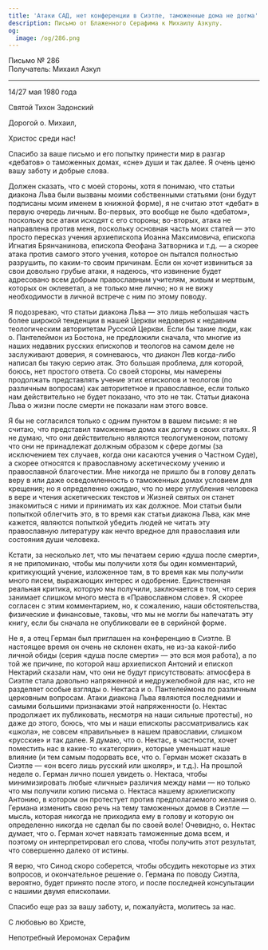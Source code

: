 ```yaml
---
title: 'Атаки САД, нет конференции в Сиэтле, таможенные дома не догма'
description: Письмо от Блаженного Серафима к Михаилу Азкулу.
og:
  image: /og/286.png
---
```


<div style={{textAlign:'right', fontFamily:'monospace'}}>Письмо № 286</div>
<div style={{textAlign:'left', fontFamily:'monospace'}}>Получатель: Михаил Азкул</div>

---

14/27 мая 1980 года

Святой Тихон Задонский

Дорогой о. Михаил,

Христос среди нас!

Спасибо за ваше письмо и его попытку принести мир в разгар «дебатов» о таможенных домах, «сне» души и так далее. Я очень ценю вашу заботу и добрые слова.

Должен сказать, что с моей стороны, хотя я понимаю, что статьи диакона Льва были вызваны моими собственными статьями (они будут подписаны моим именем в книжной форме), я не считаю этот «дебат» в первую очередь личным. Во-первых, это вообще не было «дебатом», поскольку все атаки исходят с его стороны; во-вторых, атака не направлена против меня, поскольку основная часть моих статей — это просто пересказ учения архиепископа Иоанна Максимовича, епископа Игнатия Брянчанинова, епископа Феофана Затворника и т.д. — а скорее атака против самого этого учения, которое он пытался полностью разрушить, по каким-то своим причинам. Если он хочет извиниться за свои довольно грубые атаки, я надеюсь, что извинение будет адресовано всем добрым православным учителям, живым и мертвым, которых он оклеветал, а не только мне лично; но я не вижу необходимости в личной встрече с ним по этому поводу.

Я подозреваю, что статьи диакона Льва — это лишь небольшая часть более широкой тенденции в нашей Церкви недоверия к недавним теологическим авторитетам Русской Церкви. Если бы такие люди, как о. Пантелеймон из Бостона, не предложили сначала, что многие из наших недавних русских епископов и теологов на самом деле не заслуживают доверия, я сомневаюсь, что диакон Лев когда-либо написал бы такую серию атак. Это большая проблема, для которой, боюсь, нет простого ответа. Со своей стороны, мы намерены продолжать представлять учение этих епископов и теологов (по различным вопросам) как авторитетное и православное, если только нам действительно не будет показано, что это не так. Статьи диакона Льва о жизни после смерти не показали нам этого вовсе.

Я бы не согласился только с одним пунктом в вашем письме: я не считаю, что представил таможенные дома как догму в своих статьях. Я не думаю, что они действительно являются теологуменоном, потому что они не принадлежат должным образом к сфере догмы (за исключением тех случаев, когда они касаются учения о Частном Суде), а скорее относятся к православному аскетическому учению и православной благочестии. Мне никогда не пришло бы в голову делать веру в или даже осведомленность о таможенных домах условием для крещения; но я определенно ожидаю, что по мере углубления человека в вере и чтения аскетических текстов и Жизней святых он станет знакомиться с ними и принимать их как должное. Мои статьи были попыткой облегчить это, в то время как статьи диакона Льва, как мне кажется, являются попыткой убедить людей не читать эту православную литературу как нечто вредное для православия или состояния души человека.

Кстати, за несколько лет, что мы печатаем серию «душа после смерти», я не припоминаю, чтобы мы получили хотя бы один комментарий, критикующий учение, изложенное там, в то время как мы получили много писем, выражающих интерес и одобрение. Единственная реальная критика, которую мы получили, заключается в том, что серия занимает слишком много места в «Православном слове». Я скорее согласен с этим комментарием, но, к сожалению, наши обстоятельства, физические и финансовые, таковы, что мы не могли бы напечатать эту книгу, если бы сначала не опубликовали ее в серийной форме.

Не я, а отец Герман был приглашен на конференцию в Сиэтле. В настоящее время он очень не склонен ехать, не из-за какой-либо личной обиды (серия «душа после смерти» — это вся моя работа), а по той же причине, по которой наш архиепископ Антоний и епископ Нектарий сказали нам, что они не будут присутствовать: атмосфера в Сиэтле стала довольно напряженной и недружелюбной для нас, кто не разделяет особые взгляды о. Нектаса и о. Пантелеймона по различным церковным вопросам. Атаки диакона Льва являются последними и самыми большими признаками этой напряженности (о. Нектас продолжает их публиковать, несмотря на наши сильные протесты), но даже до этого, боюсь, что мы и наши епископы рассматривались как «школа», не совсем «правильные» в нашем православии, слишком «русские» и так далее. Я думаю, что о. Нектас, в частности, хочет поместить нас в какие-то «категории», которые уменьшат наше влияние (и тем самым подорвать все, что о. Герман может сказать в Сиэтле — «он всего лишь русский или школяр», и т.д.). На прошлой неделе о. Герман лично пошел увидеть о. Нектаса, чтобы минимизировать любые «личные» различия между нами — но только что мы получили копию письма о. Нектаса нашему архиепископу Антонию, в котором он протестует против предполагаемого желания о. Германа изменить свою речь на тему таможенных домов в Сиэтле — мысль, которая никогда не приходила ему в голову и которую он определенно никогда не сделал бы по своей воле! Очевидно, о. Нектас думает, что о. Герман хочет навязать таможенные дома всем, и поэтому он интерпретировал его слова, чтобы получить этот результат, что совершенно далеко от истины.

Я верю, что Синод скоро соберется, чтобы обсудить некоторые из этих вопросов, и окончательное решение о. Германа по поводу Сиэтла, вероятно, будет принято после этого, и после последней консультации с нашими двумя епископами.

Спасибо еще раз за вашу заботу, и, пожалуйста, молитесь за нас.

С любовью во Христе,

Непотребный Иеромонах Серафим